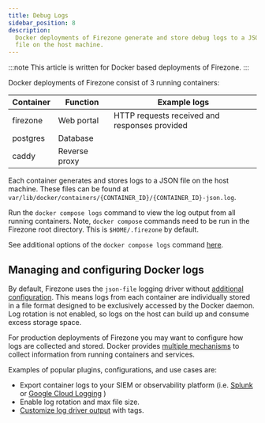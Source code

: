 ```yaml
---
title: Debug Logs
sidebar_position: 8
description:
  Docker deployments of Firezone generate and store debug logs to a JSON
  file on the host machine.
---
```


:::note
This article is written for Docker based deployments of Firezone.
:::

Docker deployments of Firezone consist of 3 running containers:

| Container | Function      | Example logs                                  |
| --------- | ------------- | --------------------------------------------- |
| firezone  | Web portal    | HTTP requests received and responses provided |
| postgres  | Database      |                                               |
| caddy     | Reverse proxy |                                               |

Each container generates and stores logs to a JSON file on the host
machine. These files can be found at
`var/lib/docker/containers/{CONTAINER_ID}/{CONTAINER_ID}-json.log`.

Run the `docker compose logs` command to view the log output from all running
containers. Note, `docker compose` commands need to be run in the Firezone
root directory. This is `$HOME/.firezone` by default.

See additional options of the `docker compose logs` command
[here](https://docs.docker.com/engine/reference/commandline/compose_logs/).

## Managing and configuring Docker logs

By default, Firezone uses the `json-file` logging driver without
[additional configuration](https://docs.docker.com/config/containers/logging/json-file/).
This means logs from each container are individually stored in a file format
designed to be exclusively accessed by the Docker daemon. Log rotation is not
enabled, so logs on the host can build up and consume excess storage space.

For production deployments of Firezone you may want to configure how logs are
collected and stored. Docker provides
[multiple mechanisms](https://docs.docker.com/config/containers/logging/configure/)
to collect information from running containers and services.

Examples of popular plugins, configurations, and use cases are:

- Export container logs to your SIEM or observability platform (i.e.
  [Splunk](https://docs.docker.com/config/containers/logging/splunk/)
  or
  [Google Cloud Logging](https://docs.docker.com/config/containers/logging/gcplogs/)
  )
- Enable log rotation and max file size.
- [Customize log driver output](https://docs.docker.com/config/containers/logging/log_tags/)
  with tags.
